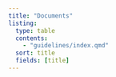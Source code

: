 ```yaml
---
title: "Documents"
listing:
  type: table
  contents:
    - "guidelines/index.qmd"
  sort: title
  fields: [title]
---
```

